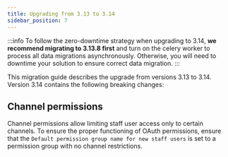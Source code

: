 ```yaml
---
title: Upgrading from 3.13 to 3.14
sidebar_position: 7
---
```


:::info
To follow the zero-downtime strategy when upgrading to 3.14, **we recommend migrating to 3.13.8 first** and turn on the celery worker to process all data migrations asynchronously.
Otherwise, you will need to downtime your solution to ensure correct data migration.
:::

This migration guide describes the upgrade from versions 3.13 to 3.14. Version 3.14 contains the following breaking changes:

## Channel permissions

Channel permissions allow limiting staff user access only to certain channels. To ensure
the proper functioning of OAuth permissions, ensure that the `Default permission group name for new staff users`
is set to a permission group with no channel restrictions.

